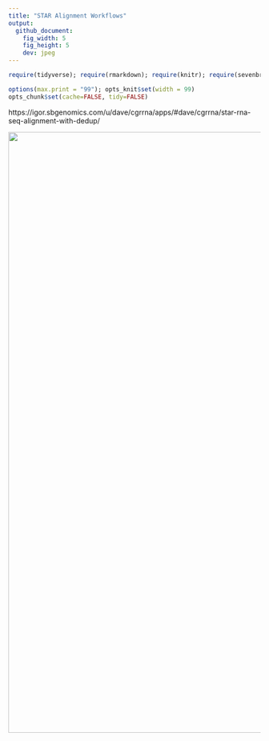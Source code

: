 ```yaml
---
title: "STAR Alignment Workflows"
output:
  github_document:
    fig_width: 5
    fig_height: 5
    dev: jpeg
---
```


```r
require(tidyverse); require(rmarkdown); require(knitr); require(sevenbridges); 

options(max.print = "99"); opts_knit$set(width = 99)
opts_chunk$set(cache=FALSE, tidy=FALSE)


```

https://igor.sbgenomics.com/u/dave/cgrrna/apps/#dave/cgrrna/star-rna-seq-alignment-with-dedup/

<a href="https://brood.sbgenomics.com/static/dave/cgrrna/star-rna-seq-alignment-with-dedup/1.png" target="_blank">
<img width="1200" border="0" align="center"src="https://brood.sbgenomics.com/static/dave/cgrrna/star-rna-seq-alignment-with-dedup/1.png"/>
</a>

